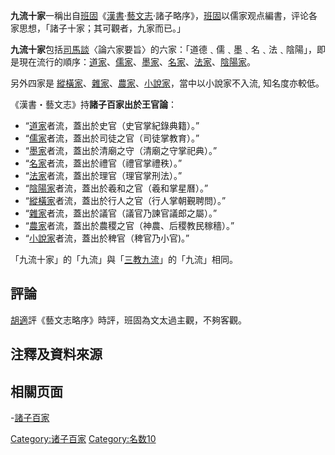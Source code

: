'''九流十家'''一稱出自[[班固|班固]]《[[漢書|漢書]]·[[藝文志|藝文志]]·諸子略序》，[[班固|班固]]以儒家观点編書，评论各家思想，「諸子十家；其可觀者，九家而已。」

'''九流十家'''包括[[司马谈|司馬談]]〈論六家要旨〉的六家：「道德﹑儒﹑墨﹑名﹑法﹑陰陽」，即是現在流行的順序：[[道家|道家]]、[[儒家|儒家]]、[[墨家|墨家]]、[[名家|名家]]、[[法家|法家]]、[[陰陽家|陰陽家]]。

另外四家是 [[縱橫家|縱橫家]]、[[雜家|雜家]]、[[农家|農家]]、[[小說家_(哲學)|小說家]]，當中以小說家不入流, 知名度亦較低。

《漢書・藝文志》持'''諸子百家出於王官論'''：
* “[[道家|道家]]者流，蓋出於史官（史官掌紀錄典籍）。”
* “[[儒家|儒家]]者流，蓋出於司徒之官（司徒掌教育）。”
* “[[墨家|墨家]]者流，蓋出於清廟之守（清廟之守掌祀典）。”
* “[[名家|名家]]者流，蓋出於禮官（禮官掌禮秩）。”
* “[[法家|法家]]者流，蓋出於理官（理官掌刑法）。”
* “[[陰陽家|陰陽家]]者流，蓋出於羲和之官（羲和掌星曆）。”
* “[[縱橫家|縱橫家]]者流，蓋出於行人之官（行人掌朝覲聘問）。”
* “[[雜家|雜家]]者流，蓋出於議官（議官乃諫官議郎之屬）。”
* “[[农家|農家]]者流，蓋出於農稷之官（神農、后稷教民稼穡）。”
* “[[小說家_(哲學)|小說家]]者流，蓋出於稗官（稗官乃小官)。”

「九流十家」的「九流」與「[[三教九流|三教九流]]」的「九流」相同。

==評論==
[[胡適|胡適]]評《藝文志略序》時評，班固為文太過主觀，不夠客觀。
==注釋及資料來源==
<references/>

{{諸子百家}}
[[Category:诸子百家|Category:诸子百家]]
[[Category:名数10|Category:名数10]]

==相關页面==
-[[諸子百家|諸子百家]]